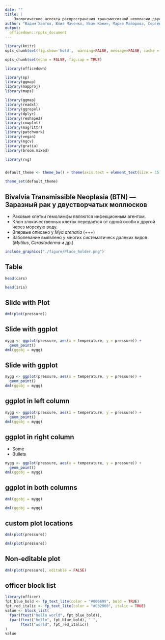```yaml
---
date: ""
title: |
    Экологические аспекты распространения трансмиссивной неоплазии двустворчатых моллюсков (BTN) в поселениях мидий Тауйской губы Охотского моря
author: "Вадим Хайтов, Юлия Маченко, Иван Кожин, Мария Майорова, Сергей Маловенда, Петр Стрелков"
output: 
  officedown::rpptx_document
---
```


```r
library(knitr)
opts_chunk$set(fig.show='hold',  warning=FALSE, message=FALSE, cache = TRUE, echo = FALSE)

opts_chunk$set(echo = FALSE, fig.cap = TRUE)

library(officedown)

```


```r

library(sp)
library(ggmap)
library(mapproj)
library(maps)

library(ggmap)
library(readxl)
library(ggrepel)
library(dplyr)
library(reshape2)
library(cowplot)
library(magrittr)
library(patchwork)
library(vegan)
library(mgcv)
library(gratia)
library(broom.mixed) 

library(rvg)


default_theme <- theme_bw() + theme(axis.text = element_text(size = 15), axis.title = element_text(size = 20) )

theme_set(default_theme)
```


## Bivalvia Transmissible Neoplasia (BTN) — Заразный рак у двустворчатых моллюсков

- Раковые клетки гемолимфы являются инфекционным агентом.
- Клон злокачественных клеток передается от одной особи к другой через морскую воду.
-  Впервые описано у *Mya arenaria* (+++)
-  Заболевание выявлено у многих систематическ далеких видов (*Mytilus*, *Cerastoderma* и др.)



```r
include_graphics("./figure/Place_holder.png")
``` 



## Table

```r
head(cars)
```

```r
head(iris)
```

## Slide with Plot

```r
dml(plot(pressure))
```

## Slide with ggplot

```r
mygg <- ggplot(pressure, aes(x = temperature, y = pressure)) +
  geom_point()
dml(ggobj = mygg)
```

## Slide with ggplot

```r
mygg <- ggplot(pressure, aes(x = temperature, y = pressure)) +
  geom_point()
dml(ggobj = mygg)
``` 

## ggplot in left column

```r
mygg <- ggplot(pressure, aes(x = temperature, y = pressure)) +
  geom_point()
dml(ggobj = mygg)
``` 

## ggplot in right column


- Some
- Bullets

```r
mygg <- ggplot(pressure, aes(x = temperature, y = pressure)) +
  geom_point()
dml(ggobj = mygg)
``` 

## ggplot in both columns


```r
dml(ggobj = mygg)
``` 

```r
dml(ggobj = mygg)
``` 


## custom plot locations


```r
dml(plot(pressure))
```

```r
dml(plot(pressure))
```

## Non-editable plot


```r
dml(plot(pressure), editable = FALSE)
```

## officer block list

```r
library(officer)
fpt_blue_bold <- fp_text_lite(color = "#006699", bold = TRUE)
fpt_red_italic <- fp_text_lite(color = "#C32900", italic = TRUE)
value <- block_list(
  fpar(ftext("hello world", fpt_blue_bold)),
  fpar(ftext("hello", fpt_blue_bold), " ",
       ftext("world", fpt_red_italic))
)
value
```





:::::::::::::: {.columns}

:::{.column width=70%}


:::


:::{.column width=30%}



:::

::::::::::::::

